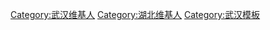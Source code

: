 {{Userbox
|border-c=black
|border-s=1
|id-c=#ffffff
|info-s=10
|id=[[File:Wuhan from YellowCraneTower.jpg |60px ]]
|info={{lang|wuu|该用户现在或曾经居住于}}<span class="adr"><span class="country-name">'''[[武汉]]'''</span></span>。
}}
[[Category:武汉维基人]]
[[Category:湖北维基人]]<noinclude>
{{documentation|content=
武汉話版本請見{{tlx|user 武汉}}

這個模版會把你加入到以下的分類：
*[[:Category:武汉维基人]]
*[[:Category:湖北维基人]]
{{UF-hcard-part}}
[[Category:中国大陆用户框模板]]
}}
[[Category:武汉模板]]</noinclude>